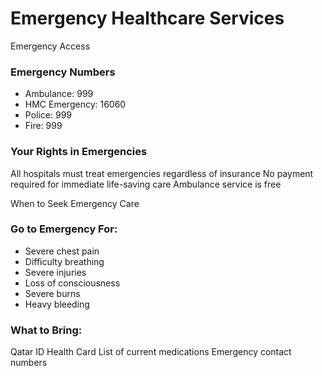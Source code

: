 # Emergency Healthcare Services

<ContentSection>
  <IconHeading icon="emergency">Emergency Access</IconHeading>

### Emergency Numbers

- Ambulance: 999
- HMC Emergency: 16060
- Police: 999
- Fire: 999

### Your Rights in Emergencies

All hospitals must treat emergencies regardless of insurance
No payment required for immediate life-saving care
Ambulance service is free

  </ContentSection>

<ContentSection>
  <IconHeading icon="medical">When to Seek Emergency Care</IconHeading>

### Go to Emergency For:

- Severe chest pain
- Difficulty breathing
- Severe injuries
- Loss of consciousness
- Severe burns
- Heavy bleeding

### What to Bring:

Qatar ID
Health Card
List of current medications
Emergency contact numbers

  </ContentSection>
